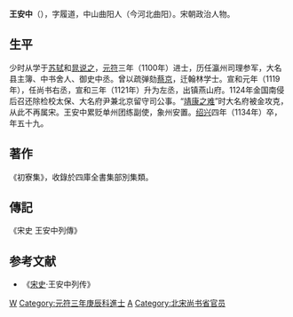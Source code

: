 '''王安中'''（{{bd|1075年||1134年|catIdx=W}}），字履道，中山曲阳人（今河北曲阳）。宋朝政治人物。

==生平==
少时从学于[[苏轼|苏轼]]和[[晁说之|晁说之]]，[[元符|元符]]三年（1100年）进士，历任瀛州司理参军，大名县主簿、中书舍人、御史中丞。曾以疏弹劾[[蔡京|蔡京]]，迁翰林学士。宣和元年（1119年），任尚书右丞，宣和三年（1121年）升为左丞，出镇燕山府。1124年金国南侵后召还除检校太保、大名府尹兼北京留守司公事。“[[靖康之难|靖康之难]]”时大名府被金攻克，从此不再属宋。王安中累贬单州团练副使，象州安置。[[绍兴|绍兴]]四年（1134年）卒，年五十九。
==著作==
《初寮集》，收錄於四庫全書集部別集類。

==傳記==
《宋史 王安中列傳》

==参考文献==
*《[[宋史|宋史]]·王安中列传》

[[Category:宋朝副相|W]]
[[Category:元符三年庚辰科進士|Category:元符三年庚辰科進士]]
[[Category:王姓|A]]
[[Category:北宋尚书省官员|Category:北宋尚书省官员]]